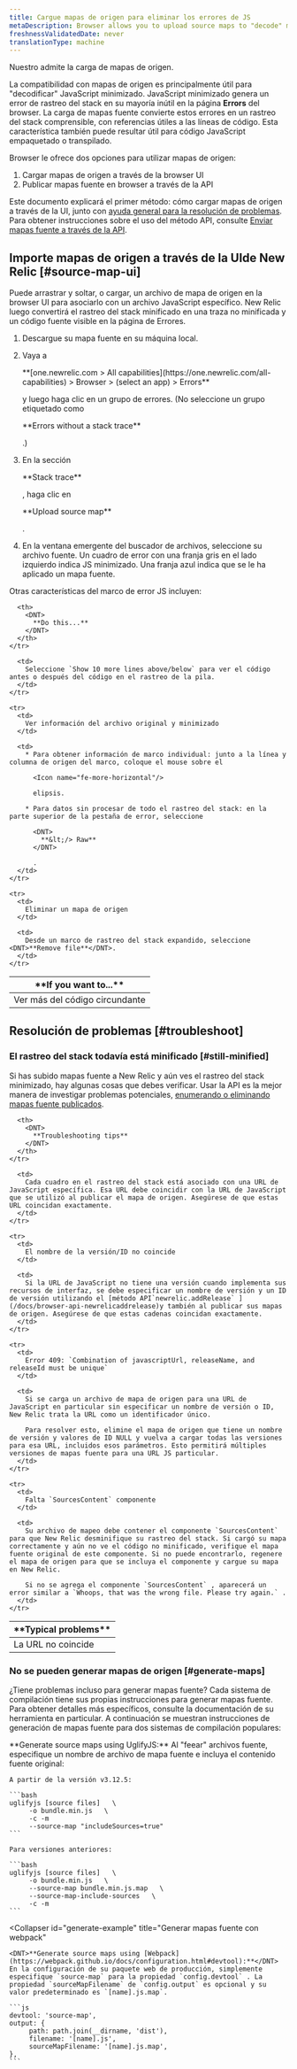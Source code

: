 ```yaml
---
title: Cargue mapas de origen para eliminar los errores de JS
metaDescription: Browser allows you to upload source maps to "decode" minified JavaScript; this allows you to understand your error stack traces in the browser UI.
freshnessValidatedDate: never
translationType: machine
---
```


Nuestro [<InlinePopover type="browser"/>](/docs/browser/new-relic-browser/getting-started/introduction-new-relic-browser)admite la carga de mapas de origen.

La compatibilidad con mapas de origen es principalmente útil para "decodificar" JavaScript minimizado. JavaScript minimizado genera un error de rastreo del stack en su mayoría inútil en la página <DNT>**Errors**</DNT> del browser. La carga de mapas fuente convierte estos errores en un rastreo del stack comprensible, con referencias útiles a las líneas de código. Esta característica también puede resultar útil para código JavaScript empaquetado o transpilado.

Browser le ofrece dos opciones para utilizar mapas de origen:

1. Cargar mapas de origen a través de la browser UI
2. Publicar mapas fuente en browser a través de la API

Este documento explicará el primer método: cómo cargar mapas de origen a través de la UI, junto con [ayuda general para la resolución de problemas](#troubleshoot). Para obtener instrucciones sobre el uso del método API, consulte [Enviar mapas fuente a través de la API](/docs/browser/new-relic-browser/browser-pro-features/upload-source-maps-api/).

## Importe mapas de origen a través de la UIde New Relic [#source-map-ui]

Puede arrastrar y soltar, o cargar, un archivo de mapa de origen en la browser UI para asociarlo con un archivo JavaScript específico. New Relic luego convertirá el rastreo del stack minificado en una traza no minificada y un código fuente visible en la página de Errores.

1. Descargue su mapa fuente en su máquina local.

2. Vaya a

   <DNT>
     **[one.newrelic.com > All capabilities](https://one.newrelic.com/all-capabilities) > Browser > (select an app) > Errors**
   </DNT>

   y luego haga clic en un grupo de errores. (No seleccione un grupo etiquetado como

   <DNT>
     **Errors without a stack trace**
   </DNT>

   .)

3. En la sección

   <DNT>
     **Stack trace**
   </DNT>

   , haga clic en

   <DNT>
     **Upload source map**
   </DNT>

   .

4. En la ventana emergente del buscador de archivos, seleccione su archivo fuente. Un cuadro de error con una franja gris en el lado izquierdo indica JS minimizado. Una franja azul indica que se le ha aplicado un mapa fuente.

Otras características del marco de error JS incluyen:

<table>
  <thead>
    <tr>
      <th style={{ width: "200px" }}>
        <DNT>
          **If you want to...**
        </DNT>
      </th>

      <th>
        <DNT>
          **Do this...**
        </DNT>
      </th>
    </tr>
  </thead>

  <tbody>
    <tr>
      <td>
        Ver más del código circundante
      </td>

      <td>
        Seleccione `Show 10 more lines above/below` para ver el código antes o después del código en el rastreo de la pila.
      </td>
    </tr>

    <tr>
      <td>
        Ver información del archivo original y minimizado
      </td>

      <td>
        * Para obtener información de marco individual: junto a la línea y columna de origen del marco, coloque el mouse sobre el

          <Icon name="fe-more-horizontal"/>

          elipsis.

        * Para datos sin procesar de todo el rastreo del stack: en la parte superior de la pestaña de error, seleccione

          <DNT>
            **&lt;/> Raw**
          </DNT>

          .
      </td>
    </tr>

    <tr>
      <td>
        Eliminar un mapa de origen
      </td>

      <td>
        Desde un marco de rastreo del stack expandido, seleccione <DNT>**Remove file**</DNT>.
      </td>
    </tr>
  </tbody>
</table>

## Resolución de problemas [#troubleshoot]

### El rastreo del stack todavía está minificado [#still-minified]

Si has subido mapas fuente a New Relic y aún ves el rastreo del stack minimizado, hay algunas cosas que debes verificar. Usar la API es la mejor manera de investigar problemas potenciales, [enumerando o eliminando mapas fuente publicados](/docs/push-source-maps-api#publish).

<table>
  <thead>
    <tr>
      <th style={{ width: "200px" }}>
        <DNT>
          **Typical problems**
        </DNT>
      </th>

      <th>
        <DNT>
          **Troubleshooting tips**
        </DNT>
      </th>
    </tr>
  </thead>

  <tbody>
    <tr>
      <td>
        La URL no coincide
      </td>

      <td>
        Cada cuadro en el rastreo del stack está asociado con una URL de JavaScript específica. Esa URL debe coincidir con la URL de JavaScript que se utilizó al publicar el mapa de origen. Asegúrese de que estas URL coincidan exactamente.
      </td>
    </tr>

    <tr>
      <td>
        El nombre de la versión/ID no coincide
      </td>

      <td>
        Si la URL de JavaScript no tiene una versión cuando implementa sus recursos de interfaz, se debe especificar un nombre de versión y un ID de versión utilizando el [método API`newrelic.addRelease` ](/docs/browser-api-newrelicaddrelease)y también al publicar sus mapas de origen. Asegúrese de que estas cadenas coincidan exactamente.
      </td>
    </tr>

    <tr>
      <td>
        Error 409: `Combination of javascriptUrl, releaseName, and releaseId must be unique`
      </td>

      <td>
        Si se carga un archivo de mapa de origen para una URL de JavaScript en particular sin especificar un nombre de versión o ID, New Relic trata la URL como un identificador único.

        Para resolver esto, elimine el mapa de origen que tiene un nombre de versión y valores de ID NULL y vuelva a cargar todas las versiones para esa URL, incluidos esos parámetros. Esto permitirá múltiples versiones de mapas fuente para una URL JS particular.
      </td>
    </tr>

    <tr>
      <td>
        Falta `SourcesContent` componente
      </td>

      <td>
        Su archivo de mapeo debe contener el componente `SourcesContent` para que New Relic desminifique su rastreo del stack. Si cargó su mapa correctamente y aún no ve el código no minificado, verifique el mapa fuente original de este componente. Si no puede encontrarlo, regenere el mapa de origen para que se incluya el componente y cargue su mapa en New Relic.

        Si no se agrega el componente `SourcesContent` , aparecerá un error similar a `Whoops, that was the wrong file. Please try again.` .
      </td>
    </tr>
  </tbody>
</table>

### No se pueden generar mapas de origen [#generate-maps]

¿Tiene problemas incluso para generar mapas fuente? Cada sistema de compilación tiene sus propias instrucciones para generar mapas fuente. Para obtener detalles más específicos, consulte la documentación de su herramienta en particular. A continuación se muestran instrucciones de generación de mapas fuente para dos sistemas de compilación populares:

<CollapserGroup>
  <Collapser
    id="generate-example"
    title="Genera mapas fuente con UglifyJS"
  >
    <DNT>**Generate source maps using UglifyJS:**</DNT> Al "feear" archivos fuente, especifique un nombre de archivo de mapa fuente e incluya el contenido fuente original:

    A partir de la versión v3.12.5:

    ```bash
    uglifyjs [source files]   \ 
         -o bundle.min.js   \ 
         -c -m
         --source-map "includeSources=true"
    ```

    Para versiones anteriores:

    ```bash
    uglifyjs [source files]   \ 
         -o bundle.min.js   \ 
         --source-map bundle.min.js.map   \ 
         --source-map-include-sources   \ 
         -c -m
    ```
  </Collapser>

  <Collapser
    id="generate-example"
    title="Generar mapas fuente con webpack"
  >
    <DNT>**Generate source maps using [Webpack](https://webpack.github.io/docs/configuration.html#devtool):**</DNT> En la configuración de su paquete web de producción, simplemente especifique `source-map` para la propiedad `config.devtool` . La propiedad `sourceMapFilename` de `config.output` es opcional y su valor predeterminado es `[name].js.map`.

    ```js
    devtool: 'source-map', 
    output: { 
         path: path.join(__dirname, 'dist'), 
         filename: '[name].js', 
         sourceMapFilename: '[name].js.map', 
    },
    ```
  </Collapser>
</CollapserGroup>
